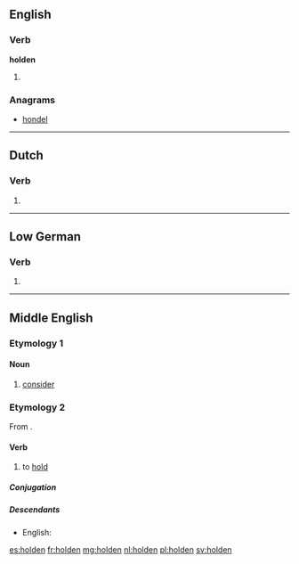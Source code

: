 ==English==

===Verb===
'''holden'''

# {{context|archaic|lang=en}} {{past participle of|hold|lang=en}}

===Anagrams===
* [[hondel#English|hondel]]

----

==Dutch==

===Verb===
{{nl-verb-form}}

# {{nl-verb form of|n=pl|t=past|m=ind+subj|hollen}}

----

==Low German==

===Verb===
{{head|nds|verb}}

# {{alternative spelling of|hollen|lang=nds}}

----

==Middle English==
{{attention|enm|not a noun}}

===Etymology 1===

====Noun====
{{head|enm|noun}}

# [[consider]]

===Etymology 2===
From {{etyl|ang|enm}} {{term|healdan|lang=ang}}.

====Verb====
{{head|enm|verb}}

# to [[hold]]

=====Conjugation=====
{{enm-conj|type=strong|holde|holdeþ, holden|holdest|holdeþ, holden|holdeþ|holdeþ, holden|holde|holden|holdende, holdinge|(y)holden|held(e)|helden|helde(st)|helden|held(e)|helden|helde|helde|hold(e)|holdeþ}}

=====Descendants=====
* English: {{l|en|hold}}

[[es:holden]]
[[fr:holden]]
[[mg:holden]]
[[nl:holden]]
[[pl:holden]]
[[sv:holden]]